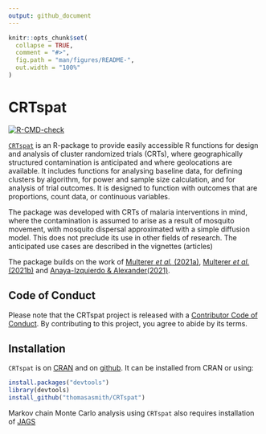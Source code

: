 ```yaml
---
output: github_document
---
```


<!-- README.md is generated from README.Rmd. Please edit that file -->

```r
knitr::opts_chunk$set(
  collapse = TRUE,
  comment = "#>",
  fig.path = "man/figures/README-",
  out.width = "100%"
)
```

# CRTspat

<!-- badges: start -->
[![R-CMD-check](https://github.com/ThomasASmith/CRTspat/actions/workflows/R-CMD-check.yaml/badge.svg)](https://github.com/ThomasASmith/CRTspat/actions/workflows/R-CMD-check.yaml)
<!-- badges: end -->

[`CRTspat`](https://thomasasmith.github.io/articles/CRTspat.html) is an R-package to provide easily accessible R functions for design and analysis of cluster randomized trials (CRTs), where geographically structured contamination is anticipated and where geolocations are available. It includes functions for analysing baseline data, for defining clusters by algorithm, for power and sample size calculation, and for analysis of trial outcomes. It is designed to function with outcomes that are proportions, count data, or continuous variables.

The package was developed with CRTs of malaria interventions in mind, where the contamination is assumed to arise as a result of mosquito movement, with mosquito dispersal approximated with a simple diffusion model. This does not preclude its use in other fields of research. The anticipated use cases are described in the vignettes (articles) 

The package builds on the work of [Multerer *et al.* (2021a)](https://trialsjournal.biomedcentral.com/articles/10.1186/s13063-021-05543-8), [Multerer *et al.* (2021b)](https://malariajournal.biomedcentral.com/articles/10.1186/s12936-021-03924-7) and
 [Anaya-Izquierdo & Alexander(2021)](https://onlinelibrary.wiley.com/doi/full/10.1111/biom.13316).

## Code of Conduct

Please note that the CRTspat project is released with a [Contributor Code of Conduct](https://contributor-covenant.org/version/2/1/CODE_OF_CONDUCT.html). 
By contributing to this project, you agree to abide by its terms.

## Installation

`CRTspat` is on [CRAN](https://CRAN.R-project.org/package=CRTspat) and 
on [github](https://github.com/ThomasASmith/CRTspat/). It can be installed from CRAN or using:

```r
install.packages("devtools")
library(devtools)
install_github("thomasasmith/CRTspat")
```

Markov chain Monte Carlo analysis using `CRTspat` also requires installation of [JAGS](http://mcmc-jags.sourceforge.net)

